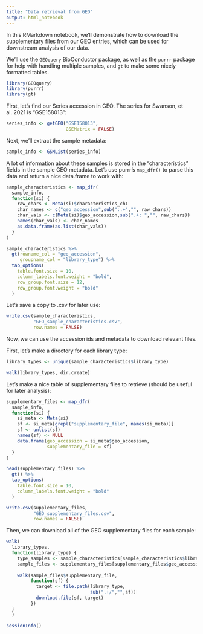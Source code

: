 ```yaml
---
title: "Data retrieval from GEO"
output: html_notebook
---
```


In this RMarkdown notebook, we'll demonstrate how to download the supplementary files from our GEO entries, which can be used for downstream analysis of our data.


We'll use the `GEOquery` BioConductor package, as well as the `purrr` package for help with handling multiple samples, and `gt` to make some nicely formatted tables.

```r
library(GEOquery)
library(purrr)
library(gt)
```


First, let's find our Series accession in GEO. The series for Swanson, et al. 2021 is "GSE158013":

```r
series_info <- getGEO("GSE158013",
                      GSEMatrix = FALSE)
```

Next, we'll extract the sample metadata:

```r
sample_info <- GSMList(series_info)
```

A lot of information about these samples is stored in the "characteristics" fields in the sample GEO metadata. Let's use purrr's `map_dfr()` to parse this data and return a nice data.frame to work with:

```r
sample_characteristics <- map_dfr(
  sample_info,
  function(si) {
    raw_chars <- Meta(si)$characteristics_ch1
    char_names <- c("geo_accession",sub(":.+","", raw_chars))
    char_vals <- c(Meta(si)$geo_accession,sub(".+: ","", raw_chars))
    names(char_vals) <- char_names
    as.data.frame(as.list(char_vals))
  }
)

sample_characteristics %>%
  gt(rowname_col = "geo_accession",
     groupname_col = "library_type") %>%
  tab_options(
    table.font.size = 10,
    column_labels.font.weight = "bold",
    row_group.font.size = 12,
    row_group.font.weight = "bold"
  )
```

Let's save a copy to .csv for later use:
```r
write.csv(sample_characteristics,
          "GEO_sample_characteristics.csv",
          row.names = FALSE)
```


Now, we can use the accession ids and metadata to download relevant files.

First, let's make a directory for each library type:

```r
library_types <- unique(sample_characteristics$library_type)

walk(library_types, dir.create)
```

Let's make a nice table of supplementary files to retrieve (should be useful for later analysis):

```r
supplementary_files <- map_dfr(
  sample_info,
  function(si) {
    si_meta <- Meta(si)
    sf <- si_meta[grepl("supplementary_file", names(si_meta))]
    sf <- unlist(sf)
    names(sf) <- NULL
    data.frame(geo_accession = si_meta$geo_accession,
               supplementary_file = sf)
  }
)

head(supplementary_files) %>%
  gt() %>%
  tab_options(
    table.font.size = 10,
    column_labels.font.weight = "bold"
  )
```

```r
write.csv(supplementary_files,
          "GEO_supplementary_files.csv",
          row.names = FALSE)
```

Then, we can download all of the GEO supplementary files for each sample:
```r
walk(
  library_types,
  function(library_type) {
    type_samples <- sample_characteristics[sample_characteristics$library_type == library_type,]
    sample_files <- supplementary_files[supplementary_files$geo_accession %in% type_samples$geo_accession,]
    
    walk(sample_files$supplementary_file,
         function(sf) {
           target <- file.path(library_type,
                               sub(".+/","",sf))
           download.file(sf, target)
         })
  }
  )
```

```r
sessionInfo()
```

